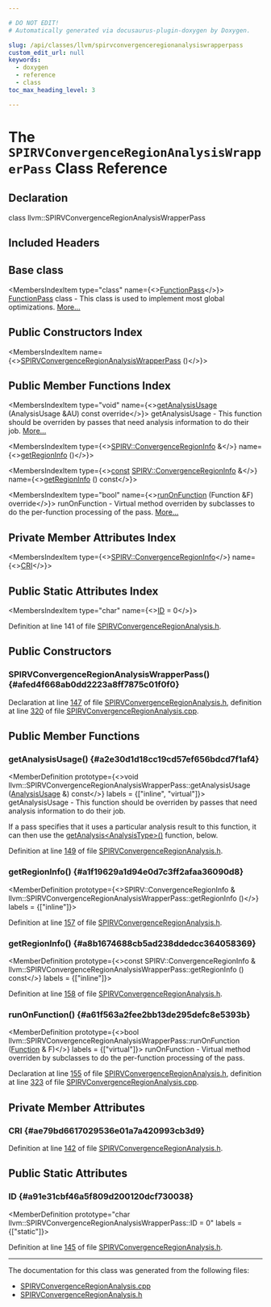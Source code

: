 ```yaml
---

# DO NOT EDIT!
# Automatically generated via docusaurus-plugin-doxygen by Doxygen.

slug: /api/classes/llvm/spirvconvergenceregionanalysiswrapperpass
custom_edit_url: null
keywords:
  - doxygen
  - reference
  - class
toc_max_heading_level: 3

---
```





# The `SPIRVConvergenceRegionAnalysisWrapperPass` Class Reference

<DoxygenPage pluginConfig={pluginConfig}>



## Declaration

<CodeBlock>class llvm::SPIRVConvergenceRegionAnalysisWrapperPass</CodeBlock>

## Included Headers

<IncludesList>
<IncludesListItem
  filePath="Target/SPIRV/Analysis/SPIRVConvergenceRegionAnalysis.h"
  permalink="/docs/api/files/lib/lib/target/lib/target/spirv/lib/target/spirv/analysis/spirvconvergenceregionanalysis-h"
  isLocal="true" />
</IncludesList>

## Base class

<MembersIndex>

<MembersIndexItem
  type="class"
  name={<><a href="/docs/api/classes/llvm/functionpass">FunctionPass</a></>}>
<a href="/docs/api/classes/llvm/functionpass">FunctionPass</a> class - This class is used to implement most global optimizations. <a href="/docs/api/classes/llvm/functionpass/#details">More...</a>
</MembersIndexItem>

</MembersIndex>

## Public Constructors Index

<MembersIndex>

<MembersIndexItem
  name={<><a href="#afed4f668ab0dd2223a8ff7875c01f0f0">SPIRVConvergenceRegionAnalysisWrapperPass</a> ()</>}>
</MembersIndexItem>

</MembersIndex>

## Public Member Functions Index

<MembersIndex>

<MembersIndexItem
  type="void"
  name={<><a href="#a2e30d1d18cc19cd57ef656bdcd7f1af4">getAnalysisUsage</a> (AnalysisUsage &amp;AU) const override</>}>
getAnalysisUsage - This function should be overriden by passes that need analysis information to do their job. <a href="#a2e30d1d18cc19cd57ef656bdcd7f1af4">More...</a>
</MembersIndexItem>

<MembersIndexItem
  type={<><a href="/docs/api/classes/llvm/spirv/convergenceregioninfo">SPIRV::ConvergenceRegionInfo</a> &amp;</>}
  name={<><a href="#a1f19629a1d94e0d7c3ff2afaa36090d8">getRegionInfo</a> ()</>}>
</MembersIndexItem>

<MembersIndexItem
  type={<><a href="/docs/api/files/lib/lib/target/lib/target/aarch64/aarch64promoteconstant-cpp/#a90f8350fecae261c25be85d38b451bff">const</a> <a href="/docs/api/classes/llvm/spirv/convergenceregioninfo">SPIRV::ConvergenceRegionInfo</a> &amp;</>}
  name={<><a href="#a8b1674688cb5ad238ddedcc364058369">getRegionInfo</a> () const</>}>
</MembersIndexItem>

<MembersIndexItem
  type="bool"
  name={<><a href="#a61f563a2fee2bb13de295defc8e5393b">runOnFunction</a> (Function &amp;F) override</>}>
runOnFunction - Virtual method overriden by subclasses to do the per-function processing of the pass. <a href="#a61f563a2fee2bb13de295defc8e5393b">More...</a>
</MembersIndexItem>

</MembersIndex>

## Private Member Attributes Index

<MembersIndex>

<MembersIndexItem
  type={<><a href="/docs/api/classes/llvm/spirv/convergenceregioninfo">SPIRV::ConvergenceRegionInfo</a></>}
  name={<><a href="#ae79bd6617029536e01a7a420993cb3d9">CRI</a></>}>
</MembersIndexItem>

</MembersIndex>

## Public Static Attributes Index

<MembersIndex>

<MembersIndexItem
  type="char"
  name={<><a href="#a91e31cbf46a5f809d200120dcf730038">ID</a> = 0</>}>
</MembersIndexItem>

</MembersIndex>


Definition at line 141 of file <a href="/docs/api/files/lib/lib/target/lib/target/spirv/lib/target/spirv/analysis/spirvconvergenceregionanalysis-h">SPIRVConvergenceRegionAnalysis.h</a>.

<SectionDefinition>

## Public Constructors

### SPIRVConvergenceRegionAnalysisWrapperPass() {#afed4f668ab0dd2223a8ff7875c01f0f0}

<MemberDefinition
  prototype="llvm::SPIRVConvergenceRegionAnalysisWrapperPass::SPIRVConvergenceRegionAnalysisWrapperPass ()">

Declaration at line <a href="/docs/api/files/lib/lib/target/lib/target/spirv/lib/target/spirv/analysis/spirvconvergenceregionanalysis-h/#l00147">147</a> of file <a href="/docs/api/files/lib/lib/target/lib/target/spirv/lib/target/spirv/analysis/spirvconvergenceregionanalysis-h">SPIRVConvergenceRegionAnalysis.h</a>, definition at line <a href="/docs/api/files/lib/lib/target/lib/target/spirv/lib/target/spirv/analysis/spirvconvergenceregionanalysis-cpp/#l00320">320</a> of file <a href="/docs/api/files/lib/lib/target/lib/target/spirv/lib/target/spirv/analysis/spirvconvergenceregionanalysis-cpp">SPIRVConvergenceRegionAnalysis.cpp</a>.
</MemberDefinition>

</SectionDefinition>

<SectionDefinition>

## Public Member Functions

### getAnalysisUsage() {#a2e30d1d18cc19cd57ef656bdcd7f1af4}

<MemberDefinition
  prototype={<>void llvm::SPIRVConvergenceRegionAnalysisWrapperPass::getAnalysisUsage (<a href="/docs/api/classes/llvm/analysisusage">AnalysisUsage</a> &amp;) const</>}
  labels = {["inline", "virtual"]}>
getAnalysisUsage - This function should be overriden by passes that need analysis information to do their job.

If a pass specifies that it uses a particular analysis result to this function, it can then use the <a href="/docs/api/classes/llvm/pass/#a4863e5e463fb79955269fbf7fbf52b80">getAnalysis&lt;AnalysisType&gt;()</a> function, below.

Definition at line <a href="/docs/api/files/lib/lib/target/lib/target/spirv/lib/target/spirv/analysis/spirvconvergenceregionanalysis-h/#l00149">149</a> of file <a href="/docs/api/files/lib/lib/target/lib/target/spirv/lib/target/spirv/analysis/spirvconvergenceregionanalysis-h">SPIRVConvergenceRegionAnalysis.h</a>.
</MemberDefinition>

### getRegionInfo() {#a1f19629a1d94e0d7c3ff2afaa36090d8}

<MemberDefinition
  prototype={<>SPIRV::ConvergenceRegionInfo &amp; llvm::SPIRVConvergenceRegionAnalysisWrapperPass::getRegionInfo ()</>}
  labels = {["inline"]}>

Definition at line <a href="/docs/api/files/lib/lib/target/lib/target/spirv/lib/target/spirv/analysis/spirvconvergenceregionanalysis-h/#l00157">157</a> of file <a href="/docs/api/files/lib/lib/target/lib/target/spirv/lib/target/spirv/analysis/spirvconvergenceregionanalysis-h">SPIRVConvergenceRegionAnalysis.h</a>.
</MemberDefinition>

### getRegionInfo() {#a8b1674688cb5ad238ddedcc364058369}

<MemberDefinition
  prototype={<>const SPIRV::ConvergenceRegionInfo &amp; llvm::SPIRVConvergenceRegionAnalysisWrapperPass::getRegionInfo () const</>}
  labels = {["inline"]}>

Definition at line <a href="/docs/api/files/lib/lib/target/lib/target/spirv/lib/target/spirv/analysis/spirvconvergenceregionanalysis-h/#l00158">158</a> of file <a href="/docs/api/files/lib/lib/target/lib/target/spirv/lib/target/spirv/analysis/spirvconvergenceregionanalysis-h">SPIRVConvergenceRegionAnalysis.h</a>.
</MemberDefinition>

### runOnFunction() {#a61f563a2fee2bb13de295defc8e5393b}

<MemberDefinition
  prototype={<>bool llvm::SPIRVConvergenceRegionAnalysisWrapperPass::runOnFunction (<a href="/docs/api/classes/llvm/function">Function</a> &amp; F)</>}
  labels = {["virtual"]}>
runOnFunction - Virtual method overriden by subclasses to do the per-function processing of the pass.

Declaration at line <a href="/docs/api/files/lib/lib/target/lib/target/spirv/lib/target/spirv/analysis/spirvconvergenceregionanalysis-h/#l00155">155</a> of file <a href="/docs/api/files/lib/lib/target/lib/target/spirv/lib/target/spirv/analysis/spirvconvergenceregionanalysis-h">SPIRVConvergenceRegionAnalysis.h</a>, definition at line <a href="/docs/api/files/lib/lib/target/lib/target/spirv/lib/target/spirv/analysis/spirvconvergenceregionanalysis-cpp/#l00323">323</a> of file <a href="/docs/api/files/lib/lib/target/lib/target/spirv/lib/target/spirv/analysis/spirvconvergenceregionanalysis-cpp">SPIRVConvergenceRegionAnalysis.cpp</a>.
</MemberDefinition>

</SectionDefinition>

<SectionDefinition>

## Private Member Attributes

### CRI {#ae79bd6617029536e01a7a420993cb3d9}

<MemberDefinition
  prototype="SPIRV::ConvergenceRegionInfo llvm::SPIRVConvergenceRegionAnalysisWrapperPass::CRI">

Definition at line <a href="/docs/api/files/lib/lib/target/lib/target/spirv/lib/target/spirv/analysis/spirvconvergenceregionanalysis-h/#l00142">142</a> of file <a href="/docs/api/files/lib/lib/target/lib/target/spirv/lib/target/spirv/analysis/spirvconvergenceregionanalysis-h">SPIRVConvergenceRegionAnalysis.h</a>.
</MemberDefinition>

</SectionDefinition>

<SectionDefinition>

## Public Static Attributes

### ID {#a91e31cbf46a5f809d200120dcf730038}

<MemberDefinition
  prototype="char llvm::SPIRVConvergenceRegionAnalysisWrapperPass::ID = 0"
  labels = {["static"]}>

Definition at line <a href="/docs/api/files/lib/lib/target/lib/target/spirv/lib/target/spirv/analysis/spirvconvergenceregionanalysis-h/#l00145">145</a> of file <a href="/docs/api/files/lib/lib/target/lib/target/spirv/lib/target/spirv/analysis/spirvconvergenceregionanalysis-h">SPIRVConvergenceRegionAnalysis.h</a>.
</MemberDefinition>

</SectionDefinition>

<hr/>

The documentation for this class was generated from the following files:

<ul>
<li><a href="/docs/api/files/lib/lib/target/lib/target/spirv/lib/target/spirv/analysis/spirvconvergenceregionanalysis-cpp">SPIRVConvergenceRegionAnalysis.cpp</a></li>
<li><a href="/docs/api/files/lib/lib/target/lib/target/spirv/lib/target/spirv/analysis/spirvconvergenceregionanalysis-h">SPIRVConvergenceRegionAnalysis.h</a></li>
</ul>

</DoxygenPage>

